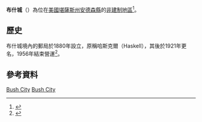 {{noteTA
|1=zh-hans:县;zh-hk:縣;zh-tw:郡;
}}
{{Infobox settlement
|official_name = 布什城
|native_name = Bush City
|settlement_type = [[非建制地區|非建制地區]] 
|nickname = 
|motto =
|pushpin_map=USA Kansas
|coordinates_region = US-KS
|subdivision_type = [[世界政區索引|國家]]
|subdivision_name = [[美国|美国]]
|subdivision_type1 = [[美國行政區劃|州]]
|subdivision_name1 = [[堪薩斯州|堪薩斯州]]
|subdivision_type2 = [[堪薩斯州行政區劃|縣]]
|subdivision_name2 = [[安德森縣_(堪薩斯州)|安德森縣]]
|unit_pref  =  
|area_footnotes = 
|area_magnitude = 
|area_total_km2 = 
|population_as_of = 
|population_footnotes = 
|population_total = 
|population_density_km2 = 
|timezone = 
|utc_offset = 
|timezone_DST = 
|utc_offset_DST = 
|elevation_footnotes = 
|elevation_m = 
|elevation_ft = 
|latd = 38 |latm = 12 |lats = 40 |latNS = N 
|longd = 95 |longm = 08 |longs = 41 |longEW = W 
|coordinates_display=%
|area_code =
|blank_name = [[地名信息系统|GNIS]] ID
|blank_info = 
|website = 
}}

'''布什城'''（{{lang-en|'''Bush City'''}}）為位在[[美國|美國]][[堪薩斯州|堪薩斯州]][[安德森縣_(堪薩斯州)|安德森縣]]的[[非建制地區|非建制地區]]<ref>{{GNIS|477890|name=Bush City, Kansas}}</ref>。

==歷史==
布什城境內的郵局於1880年設立，原稱哈斯克爾（Haskell），其後於1921年更名，1956年結束營運<ref>{{cite web | url=http://www.kshs.org/geog/geog_postoffices/search/county:AN | title=Kansas Post Offices, 1828-1961 | publisher=Kansas Historical Society | accessdate=29 June 2014 | deadurl=yes | archiveurl=https://web.archive.org/web/20130410215929/http://www.kshs.org/geog/geog_postoffices/search/county:AN | archivedate=2013年4月10日 }}</ref>。

==參考資料==
{{Reflist}}

{{安德森縣 (堪薩斯州)}}

[[Category:安德森縣非建制地區_(堪薩斯州)|Bush City]]
[[Category:堪薩斯州非建制地區|Bush City]]

{{AndersonCountyKS-geo-stub|cat=Bush City}}